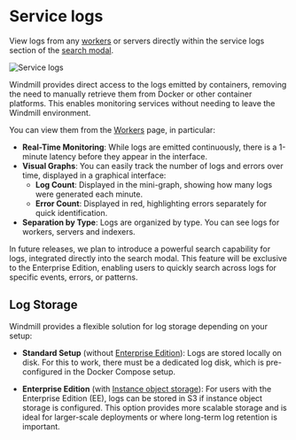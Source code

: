 # Service logs

View logs from any [workers](../9_worker_groups/index.mdx) or servers directly within the service logs section of the [search modal](../35_search_bar/index.mdx).

![Service logs](./service_logs.png "Service logs")

Windmill provides direct access to the logs emitted by containers, removing the need to manually retrieve them from Docker or other container platforms. This enables monitoring services without needing to leave the Windmill environment.

You can view them from the [Workers](../9_worker_groups/index.mdx) page, in particular:

- **Real-Time Monitoring**: While logs are emitted continuously, there is a 1-minute latency before they appear in the interface.
- **Visual Graphs**: You can easily track the number of logs and errors over time, displayed in a graphical interface:
  - **Log Count**: Displayed in the mini-graph, showing how many logs were generated each minute.
  - **Error Count**: Displayed in red, highlighting errors separately for quick identification.
- **Separation by Type**: Logs are organized by type. You can see logs for workers, servers and indexers.

In future releases, we plan to introduce a powerful search capability for logs, integrated directly into the search modal. This feature will be exclusive to the Enterprise Edition, enabling users to quickly search across logs for specific events, errors, or patterns.

## Log Storage

Windmill provides a flexible solution for log storage depending on your setup:

- **Standard Setup** (without [Enterprise Edition](/pricing)):
  Logs are stored locally on disk. For this to work, there must be a dedicated log disk, which is pre-configured in the Docker Compose setup.
  
- **Enterprise Edition** (with [Instance object storage](../38_object_storage_in_windmill/index.mdx#instance-object-storage)):
  For users with the Enterprise Edition (EE), logs can be stored in S3 if instance object storage is configured. This option provides more scalable storage and is ideal for larger-scale deployments or where long-term log retention is important.